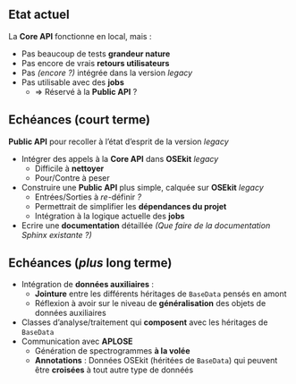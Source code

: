 ## Etat actuel

La **Core API** fonctionne en local, mais :

- Pas beaucoup de tests **grandeur nature**
- Pas encore de vrais **retours utilisateurs**
- Pas *(encore ?)* intégrée dans la version *legacy*
- Pas utilisable avec des **jobs**
    - => Réservé à la **Public API** ?

## Echéances (court terme) {.smaller}

**Public API** pour recoller à l'état d'esprit de la version *legacy*

- Intégrer des appels à la **Core API** dans **OSEkit** *legacy*
    - Difficile à **nettoyer**
    - [Pour]{.primary}/[Contre]{.secondary} à peser
- Construire une **Public API** plus simple, calquée sur **OSEkit** *legacy*
    - [Entrées]{.primary}/[Sorties]{.secondary} à *re-*définir *?*
    - Permettrait de simplifier les **dépendances du projet**
    - Intégration à la logique actuelle des **jobs**
- Ecrire une **documentation** détaillée *(Que faire de la documentation Sphinx existante ?)*

## Echéances (*plus* long terme) {.smaller}

- Intégration de **données auxiliaires** :
    - **Jointure** entre les différents héritages de `BaseData` pensés en amont
    - Réflexion à avoir sur le niveau de **généralisation** des objets de données auxiliaires
- Classes d'[analyse]{.primary}/[traitement]{.secondary} qui **composent** avec les héritages de `BaseData`
- Communication avec **APLOSE**
    - Génération de spectrogrammes **à la volée**
    - **Annotations** : [Données OSEkit]{.primary} (héritées de `BaseData`) qui peuvent être **croisées** à [tout autre type de donnéés]{.secondary}